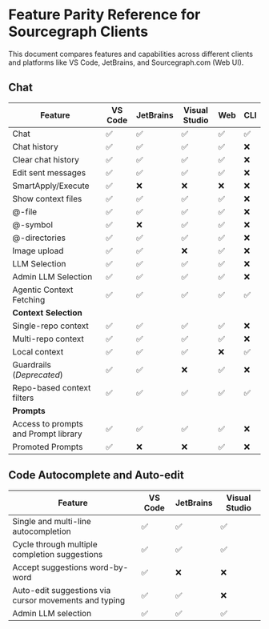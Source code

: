# Feature Parity Reference for Sourcegraph Clients

<p className="subtitle">This document compares features and capabilities across different clients and platforms like VS Code, JetBrains, and Sourcegraph.com (Web UI).</p>

## Chat

|             **Feature**              | **VS Code** | **JetBrains** | **Visual Studio** | **Web** | **CLI** |
| ------------------------------------ | ----------- | ------------- | ----------------- | ------- | ------- |
| Chat                                 | ✅           | ✅             | ✅                 | ✅       | ✅       |
| Chat history                         | ✅           | ✅             | ✅                 | ✅       | ❌       |
| Clear chat history                   | ✅           | ✅             | ✅                 | ✅       | ❌       |
| Edit sent messages                   | ✅           | ✅             | ✅                 | ✅       | ❌       |
| SmartApply/Execute                   | ✅           | ❌             | ❌                 | ❌       | ❌       |
| Show context files                   | ✅           | ✅             | ✅                 | ✅       | ❌       |
| @-file                               | ✅           | ✅             | ✅                 | ✅       | ❌       |
| @-symbol                             | ✅           | ❌             | ✅                 | ✅       | ❌       |
| @-directories                        | ✅           | ✅             | ✅                 | ✅       | ❌       |
| Image upload                         | ✅           | ✅             | ❌                 | ✅       | ❌       |
| LLM Selection                        | ✅           | ✅             | ✅                 | ✅       | ❌       |
| Admin LLM Selection                  | ✅           | ✅             | ✅                 | ✅       | ❌       |
| Agentic Context Fetching             | ✅           | ✅             | ✅                 | ✅       | ✅       |
| **Context Selection**                |             |               |                   |         |         |
| Single-repo context                  | ✅           | ✅             | ✅                 | ✅       | ❌       |
| Multi-repo context                   | ✅           | ✅             | ✅                 | ✅       | ❌       |
| Local context                        | ✅           | ✅             | ✅                 | ❌       | ✅       |
| Guardrails (*Deprecated*)              | ✅           | ✅             | ❌                 | ✅       | ❌       |
| Repo-based context filters           | ✅           | ✅             | ✅                 | ✅       | ✅       |
| **Prompts**                          |             |               |                   |         |         |
| Access to prompts and Prompt library | ✅           | ✅             | ✅                 | ✅       | ❌       |
| Promoted Prompts                     | ✅           | ❌             | ❌                 | ✅       | ❌       |

## Code Autocomplete and Auto-edit

|                      **Feature**                      | **VS Code** | **JetBrains** | **Visual Studio** |
| ----------------------------------------------------- | ----------- | ------------- | ----------------- |
| Single and multi-line autocompletion                  | ✅           | ✅             | ✅                 |
| Cycle through multiple completion suggestions         | ✅           | ✅             | ✅                 |
| Accept suggestions word-by-word                       | ✅           | ❌             | ❌                 |
| Auto-edit suggestions via cursor movements and typing | ✅           | ✅             | ❌                 |
| Admin LLM selection                                   | ✅           | ✅             | ✅                 |
